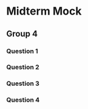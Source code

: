 # Midterm Mock {.unnumbered}

## Group 4

### Question 1 {.unnumbered}

### Question 2 {.unnumbered}

### Question 3 {.unnumbered}

### Question 4 {.unnumbered}